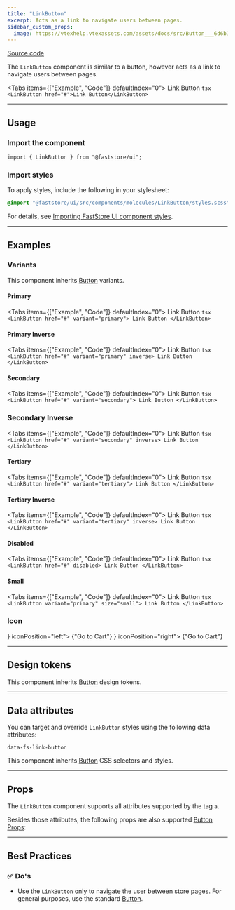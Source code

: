 ```yaml
---
title: "LinkButton"
excerpt: Acts as a link to navigate users between pages.
sidebar_custom_props:
  image: https://vtexhelp.vtexassets.com/assets/docs/src/Button___6d6b16886d5d7e2a05dba8c45c075796.png
---
```


[<i class="fa-brands fa-github"></i> Source code](https://github.com/vtex/faststore/tree/main/packages/components/src/molecules/LinkButton)

The `LinkButton` component is similar to a button, however acts as a link to navigate users between pages.

<Tabs items={["Example", "Code"]} defaultIndex="0">
  <Tab>
    <OverviewSection>
      <LinkButton href="#">Link Button</LinkButton>
    </OverviewSection>
  </Tab>
  <Tab>
    ```tsx
    <LinkButton href="#">Link Button</LinkButton>
    ```
  </Tab>
</Tabs>

---

## Usage

### Import the component

```tsx
import { LinkButton } from "@faststore/ui";
```

### Import styles

To apply styles, include the following in your stylesheet:

```scss
@import "@faststore/ui/src/components/molecules/LinkButton/styles.scss";
```

For details, see [Importing FastStore UI component styles](https://developers.vtex.com/docs/guides/faststore/using-themes-importing-ui-components-styles).

---

## Examples

### Variants

This component inherits [Button](https://developers.vtex.com/docs/guides/faststore/atoms-button) variants.

#### Primary

<Tabs items={["Example", "Code"]} defaultIndex="0">
  <Tab>
    <OverviewSection>
      <LinkButton href="#" variant="primary">
        Link Button
      </LinkButton>
    </OverviewSection>
  </Tab>
  <Tab>
    ```tsx
    <LinkButton href="#" variant="primary">
      Link Button
    </LinkButton>
    ```
  </Tab>
</Tabs>

#### Primary Inverse

<Tabs items={["Example", "Code"]} defaultIndex="0">
  <Tab>
    <OverviewSection dark>
      <LinkButton href="#" variant="primary" inverse>
        Link Button
      </LinkButton>
    </OverviewSection>
  </Tab>
  <Tab>
    ```tsx
    <LinkButton href="#" variant="primary" inverse>
      Link Button
    </LinkButton>
    ```
  </Tab>
</Tabs>

#### Secondary

<Tabs items={["Example", "Code"]} defaultIndex="0">
  <Tab>
    <OverviewSection>
      <LinkButton href="#" variant="secondary">
        Link Button
      </LinkButton>
    </OverviewSection>
  </Tab>
  <Tab>
    ```tsx
    <LinkButton href="#" variant="secondary">
      Link Button
    </LinkButton>
    ```
  </Tab>
</Tabs>

### Secondary Inverse

<Tabs items={["Example", "Code"]} defaultIndex="0">
  <Tab>
    <OverviewSection dark>
      <LinkButton href="#" variant="secondary" inverse>
        Link Button
      </LinkButton>
    </OverviewSection>
  </Tab>
  <Tab>
    ```tsx
    <LinkButton href="#" variant="secondary" inverse>
      Link Button
    </LinkButton>
    ```
  </Tab>
</Tabs>

#### Tertiary

<Tabs items={["Example", "Code"]} defaultIndex="0">
  <Tab>
    <OverviewSection>
      <LinkButton href="#" variant="tertiary">
        Link Button
      </LinkButton>
    </OverviewSection>
  </Tab>
  <Tab>
    ```tsx
    <LinkButton href="#" variant="tertiary">
      Link Button
    </LinkButton>
    ```
  </Tab>
</Tabs>

#### Tertiary Inverse

<Tabs items={["Example", "Code"]} defaultIndex="0">
  <Tab>
    <OverviewSection dark>
      <LinkButton href="#" variant="tertiary" inverse>
        Link Button
      </LinkButton>
    </OverviewSection>
  </Tab>
  <Tab>
    ```tsx
    <LinkButton href="#" variant="tertiary" inverse>
      Link Button
    </LinkButton>
    ```
  </Tab>
</Tabs>

#### Disabled

<Tabs items={["Example", "Code"]} defaultIndex="0">
  <Tab>
    <OverviewSection>
      <LinkButton href="#" disabled>
        Link Button
      </LinkButton>
    </OverviewSection>
  </Tab>
  <Tab>
    ```tsx
    <LinkButton href="#" disabled>
      Link Button
    </LinkButton>
    ```
  </Tab>
</Tabs>

#### Small

<Tabs items={["Example", "Code"]} defaultIndex="0">
  <Tab>
    <OverviewSection>
      <LinkButton variant="primary" size="small">
        Link Button
      </LinkButton>
    </OverviewSection>
  </Tab>
  <Tab>
    ```tsx
    <LinkButton variant="primary" size="small">
      Link Button
    </LinkButton>
    ```
  </Tab>
</Tabs>

### Icon

<OverviewSection>
  <LinkButton href="#" icon={<Icon name="ShoppingCart" />} iconPosition="left">
    {"Go to Cart"}
  </LinkButton>
  <LinkButton href="#" icon={<Icon name="ShoppingCart" />} iconPosition="right">
    {"Go to Cart"}
  </LinkButton>
</OverviewSection>

---

## Design tokens

This component inherits [Button](https://developers.vtex.com/docs/guides/faststore/atoms-button) design tokens.

---

## Data attributes

You can target and override `LinkButton` styles using the following data attributes:

`data-fs-link-button`

This component inherits [Button](https://developers.vtex.com/docs/guides/faststore/atoms-button) CSS selectors and styles.

---

## Props

The `LinkButton` component supports all attributes supported by the tag `a`.

Besides those attributes, the following props are also supported [Button Props](https://developers.vtex.com/docs/guides/faststore/atoms-button#props):

<PropsSection propsList={propsLinkButton} />

---

## Best Practices

### ✅ Do's

- Use the `LinkButton` only to navigate the user between store pages. For general purposes, use the standard [Button](https://developers.vtex.com/docs/guides/faststore/atoms-button).
